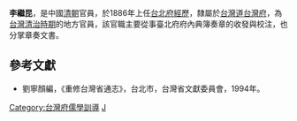 '''李繼昆'''，是中國[[清朝|清朝]]官員，於1886年上任[[台北府經歷|台北府經歷]]，隸屬於[[台灣道|台灣道]][[台灣府|台灣府]]，為[[台灣清治時期|台灣清治時期]]的地方官員，該官職主要從事臺北府府內典簿奏章的收發與校注，也分掌章奏文書。

==參考文獻==
*劉寧顏編，《重修台灣省通志》，台北市，台灣省文獻委員會，1994年。
{{start box}}
{{s-before|[[沈茂蔭|沈茂蔭]]}}
{{s-title|[[台灣府儒學訓導|台灣府儒學訓導]]|1886年上任}}
{{s-after|[[沈茂蔭|沈茂蔭]]}}
{{end box}}
{{清朝人物小作品}}

[[Category:台灣府儒學訓導|Category:台灣府儒學訓導]]
[[Category:李姓|J]]